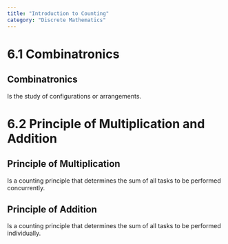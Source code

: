 ```yaml
---
title: "Introduction to Counting"
category: "Discrete Mathematics"
---
```


# 6.1 Combinatronics

## Combinatronics
Is the study of configurations or arrangements.

# 6.2 Principle of Multiplication and Addition

## Principle of Multiplication
Is a counting principle that determines the sum of all tasks to be 
performed concurrently.

## Principle of Addition
Is a counting principle that determines the sum of all tasks to be 
performed individually.